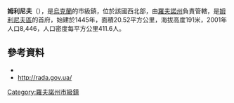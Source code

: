 {{No footnotes|time=2015-09-16T13:17:11+00:00}}
{{Coord|50|30|50|N|25|36|24|E|display=title}}

'''姆利尼夫'''（{{lang-uk|Млинів}}），是[[烏克蘭|烏克蘭]]的市級鎮，位於該國西北部，由[[羅夫諾州|羅夫諾州]]負責管轄，是[[姆利尼夫區|姆利尼夫區]]的首府，始建於1445年，面積20.52平方公里，海拔高度191米，2001年人口8,446，人口密度每平方公里411.6人。

==參考資料==
*{{cite web|title=Mlyniv (Rivne Oblast, Mlyniv Raion)|url=http://weather.in.ua/en/rovenskaja/16098|work=weather.in.ua|accessdate=9 February 2012|archive-date=2021-08-02|archive-url=https://web.archive.org/web/20210802055527/https://weather.in.ua/en/rovenskaja/16098}}
*[http://gska2.rada.gov.ua/pls/z7502/A005?rdat1=21.07.2008&rf7571=27874 http://rada.gov.ua/]{{dead link|date=2017年12月 |bot=InternetArchiveBot |fix-attempted=yes }}

{{DEFAULTSORT:Млинів}}
[[Category:羅夫諾州市級鎮|Category:羅夫諾州市級鎮]]

{{Rivne-geo-stub}}